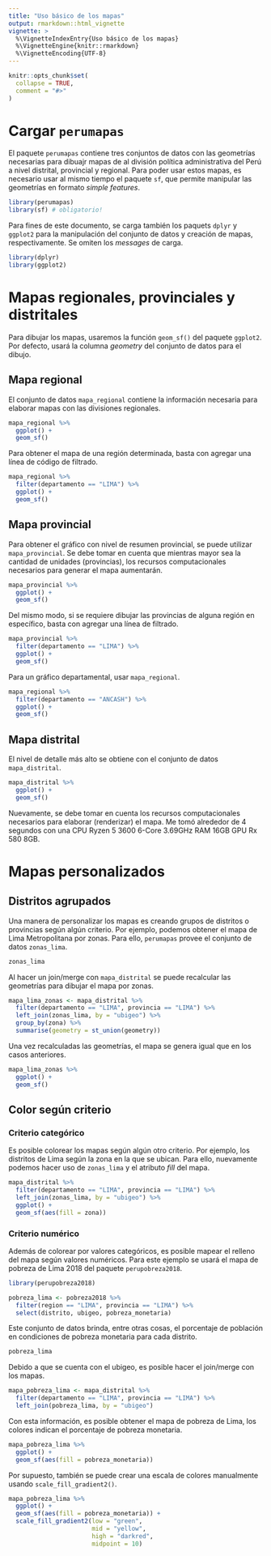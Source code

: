 ```yaml
---
title: "Uso básico de los mapas"
output: rmarkdown::html_vignette
vignette: >
  %\VignetteIndexEntry{Uso básico de los mapas}
  %\VignetteEngine{knitr::rmarkdown}
  %\VignetteEncoding{UTF-8}
---
```


```r
knitr::opts_chunk$set(
  collapse = TRUE,
  comment = "#>"
)
```

# Cargar `perumapas`

El paquete `perumapas` contiene tres conjuntos de datos con las geometrías necesarias para dibuajr mapas de al división política administrativa del Perú a nivel distrital, provincial y regional. Para poder usar estos mapas, es necesario usar al mismo tiempo el paquete `sf`, que permite manipular las geometrías en formato *simple features*.

```r
library(perumapas)
library(sf) # obligatorio!
```

Para fines de este documento, se carga también los paquets `dplyr` y `ggplot2` para la manipulación del conjunto de datos y creación de mapas, respectivamente. Se omiten los *messages* de carga.

```r
library(dplyr)
library(ggplot2)
```

# Mapas regionales, provinciales y distritales

Para dibujar los mapas, usaremos la función `geom_sf()` del paquete `ggplot2`. Por defecto, usará la columna *geometry* del conjunto de datos para el dibujo.

## Mapa regional

El conjunto de datos `mapa_regional` contiene la información necesaria para elaborar mapas con las divisiones regionales.

```r
mapa_regional %>% 
  ggplot() +
  geom_sf()
```

Para obtener el mapa de una región determinada, basta con agregar una línea de código de filtrado.

```r
mapa_regional %>% 
  filter(departamento == "LIMA") %>% 
  ggplot() +
  geom_sf()
```

## Mapa provincial

Para obtener el gráfico con nivel de resumen provincial, se puede utilizar `mapa_provincial`. Se debe tomar en cuenta que mientras mayor sea la cantidad de unidades (provincias), los recursos computacionales necesarios para generar el mapa aumentarán.

```r
mapa_provincial %>% 
  ggplot() +
  geom_sf()
```

Del mismo modo, si se requiere dibujar las provincias de alguna región en específico, basta con agregar una línea de filtrado.

```r
mapa_provincial %>% 
  filter(departamento == "LIMA") %>% 
  ggplot() +
  geom_sf()
```

Para un gráfico departamental, usar `mapa_regional`.

```r
mapa_regional %>% 
  filter(departamento == "ANCASH") %>% 
  ggplot() +
  geom_sf()
```

## Mapa distrital

El nivel de detalle más alto se obtiene con el conjunto de datos `mapa_distrital`.

```r
mapa_distrital %>% 
  ggplot() +
  geom_sf()
```

Nuevamente, se debe tomar en cuenta los recursos computacionales necesarios para elaborar (renderizar) el mapa. Me tomó alrededor de 4 segundos con una CPU Ryzen 5 3600 6-Core 3.69GHz RAM 16GB GPU Rx 580 8GB.

# Mapas personalizados

## Distritos agrupados

Una manera de personalizar los mapas es creando grupos de distritos o provincias según algún criterio. Por ejemplo, podemos obtener el mapa de Lima Metropolitana por zonas. Para ello, `perumapas` provee el conjunto de datos `zonas_lima`.

```r
zonas_lima
```

Al hacer un join/merge con `mapa_distrital` se puede recalcular las geometrías para dibujar el mapa por zonas.

```r
mapa_lima_zonas <- mapa_distrital %>% 
  filter(departamento == "LIMA", provincia == "LIMA") %>% 
  left_join(zonas_lima, by = "ubigeo") %>% 
  group_by(zona) %>% 
  summarise(geometry = st_union(geometry))
```

Una vez recalculadas las geometrías, el mapa se genera igual que en los casos anteriores.

```r
mapa_lima_zonas %>% 
  ggplot() +
  geom_sf()
```

## Color según criterio

### Criterio categórico

Es posible colorear los mapas según algún otro criterio. Por ejemplo, los distritos de Lima según la zona en la que se ubican. Para ello, nuevamente podemos hacer uso de `zonas_lima` y el atributo *fill* del mapa.

```r
mapa_distrital %>% 
  filter(departamento == "LIMA", provincia == "LIMA") %>% 
  left_join(zonas_lima, by = "ubigeo") %>% 
  ggplot() +
  geom_sf(aes(fill = zona))
```

### Criterio numérico

Además de colorear por valores categóricos, es posible mapear el relleno del mapa según valores numéricos. Para este ejemplo se usará el mapa de pobreza de Lima 2018 del paquete `perupobreza2018`.

```r
library(perupobreza2018)

pobreza_lima <- pobreza2018 %>% 
  filter(region == "LIMA", provincia == "LIMA") %>% 
  select(distrito, ubigeo, pobreza_monetaria)
```

Este conjunto de datos brinda, entre otras cosas, el porcentaje de población en condiciones de pobreza monetaria para cada distrito.

```r
pobreza_lima
```

Debido a que se cuenta con el ubigeo, es posible hacer el join/merge con los mapas.

```r
mapa_pobreza_lima <- mapa_distrital %>% 
  filter(departamento == "LIMA", provincia == "LIMA") %>% 
  left_join(pobreza_lima, by = "ubigeo")
```

Con esta información, es posible obtener el mapa de pobreza de Lima, los colores indican el porcentaje de pobreza monetaria.

```r
mapa_pobreza_lima %>% 
  ggplot() +
  geom_sf(aes(fill = pobreza_monetaria))
```

Por supuesto, también se puede crear una escala de colores manualmente usando `scale_fill_gradient2()`.

```r
mapa_pobreza_lima %>% 
  ggplot() +
  geom_sf(aes(fill = pobreza_monetaria)) +
  scale_fill_gradient2(low = "green", 
                       mid = "yellow", 
                       high = "darkred", 
                       midpoint = 10)
```
